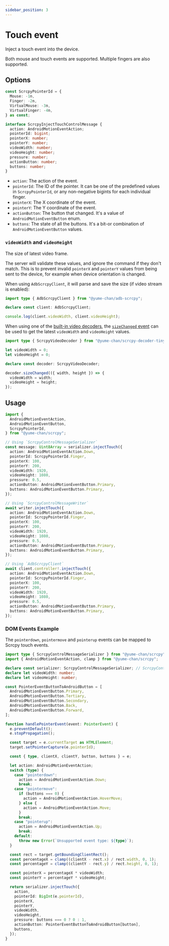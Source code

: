 ---
sidebar_position: 3
---

# Touch event

Inject a touch event into the device.

Both mouse and touch events are supported. Multiple fingers are also supported.

## Options

```ts
const ScrcpyPointerId = {
  Mouse: -1n,
  Finger: -2n,
  VirtualMouse: -3n,
  VirtualFinger: -4n,
} as const;

interface ScrcpyInjectTouchControlMessage {
  action: AndroidMotionEventAction;
  pointerId: bigint;
  pointerX: number;
  pointerY: number;
  videoWidth: number;
  videoHeight: number;
  pressure: number;
  actionButton: number;
  buttons: number;
}
```

- `action`: The action of the event.
- `pointerId`: The ID of the pointer. It can be one of the predefined values in `ScrcpyPointerId`, or any non-negative bigints for each individual finger.
- `pointerX`: The X coordinate of the event.
- `pointerY`: The Y coordinate of the event.
- `actionButton`: The button that changed. It's a value of `AndroidMotionEventButton` enum.
- `buttons`: The state of all the buttons. It's a bit-or combination of `AndroidMotionEventButton` values.

### `videoWidth` and `videoHeight`

The size of latest video frame.

The server will validate these values, and ignore the command if they don't match. This is to prevent invalid `pointerX` and `pointerY` values from being sent to the device, for example when device orientation is changed.

When using `AdbScrcpyClient`, it will parse and save the size (if video stream is enabled):

```ts transpile
import type { AdbScrcpyClient } from "@yume-chan/adb-scrcpy";

declare const client: AdbScrcpyClient;

console.log(client.videoWidth, client.videoHeight);
```

When using one of the [built-in video decoders](../video/index.mdx#decode-and-render-in-browsers), the [`sizeChanged` event](../video/tiny-h264.mdx#handle-size-changes) can be used to get the latest `videoWidth` and `videoHeight` values.

```ts transpile
import type { ScrcpyVideoDecoder } from "@yume-chan/scrcpy-decoder-tinyh264";

let videoWidth = 0;
let videoHeight = 0;

declare const decoder: ScrcpyVideoDecoder;

decoder.sizeChanged(({ width, height }) => {
  videoWidth = width;
  videoHeight = height;
});
```

## Usage

```ts transpile
import {
  AndroidMotionEventAction,
  AndroidMotionEventButton,
  ScrcpyPointerId,
} from "@yume-chan/scrcpy";

// Using `ScrcpyControlMessageSerializer`
const message: Uint8Array = serializer.injectTouch({
  action: AndroidMotionEventAction.Down,
  pointerId: ScrcpyPointerId.Finger,
  pointerX: 100,
  pointerY: 200,
  videoWidth: 1920,
  videoHeight: 1080,
  pressure: 0.5,
  actionButton: AndroidMotionEventButton.Primary,
  buttons: AndroidMotionEventButton.Primary,
});

// Using `ScrcpyControlMessageWriter`
await writer.injectTouch({
  action: AndroidMotionEventAction.Down,
  pointerId: ScrcpyPointerId.Finger,
  pointerX: 100,
  pointerY: 200,
  videoWidth: 1920,
  videoHeight: 1080,
  pressure: 0.5,
  actionButton: AndroidMotionEventButton.Primary,
  buttons: AndroidMotionEventButton.Primary,
});

// Using `AdbScrcpyClient`
await client.controller!.injectTouch({
  action: AndroidMotionEventAction.Down,
  pointerId: ScrcpyPointerId.Finger,
  pointerX: 100,
  pointerY: 200,
  videoWidth: 1920,
  videoHeight: 1080,
  pressure: 0.5,
  actionButton: AndroidMotionEventButton.Primary,
  buttons: AndroidMotionEventButton.Primary,
});
```

### DOM Events Example

The `pointerdown`, `pointermove` and `pointerup` events can be mapped to Scrcpy touch events.

```ts transpile
import type { ScrcpyControlMessageSerializer } from "@yume-chan/scrcpy";
import { AndroidMotionEventAction, clamp } from "@yume-chan/scrcpy";

declare const serializer: ScrcpyControlMessageSerializer; // ScrcpyControlMessageWriter` and `AdbScrcpyClient` can also be used
declare let videoWidth: number;
declare let videoHeight: number;

const PointerEventButtonToAndroidButton = [
  AndroidMotionEventButton.Primary,
  AndroidMotionEventButton.Tertiary,
  AndroidMotionEventButton.Secondary,
  AndroidMotionEventButton.Back,
  AndroidMotionEventButton.Forward,
];

function handlePointerEvent(event: PointerEvent) {
  e.preventDefault();
  e.stopPropagation();

  const target = e.currentTarget as HTMLElement;
  target.setPointerCapture(e.pointerId);

  const { type, clientX, clientY, button, buttons } = e;

  let action: AndroidMotionEventAction;
  switch (type) {
    case "pointerdown":
      action = AndroidMotionEventAction.Down;
      break;
    case "pointermove":
      if (buttons === 0) {
        action = AndroidMotionEventAction.HoverMove;
      } else {
        action = AndroidMotionEventAction.Move;
      }
      break;
    case "pointerup":
      action = AndroidMotionEventAction.Up;
      break;
    default:
      throw new Error(`Unsupported event type: ${type}`);
  }

  const rect = target.getBoundingClientRect();
  const percentageX = clamp((clientX - rect.x) / rect.width, 0, 1);
  const percentageY = clamp((clientY - rect.y) / rect.height, 0, 1);

  const pointerX = percentageX * videoWidth;
  const pointerY = percentageY * videoHeight;

  return serializer.injectTouch({
    action,
    pointerId: BigInt(e.pointerId),
    pointerX,
    pointerY,
    videoWidth,
    videoHeight,
    pressure: buttons === 0 ? 0 : 1,
    actionButton: PointerEventButtonToAndroidButton[button],
    buttons,
  });
}
```
